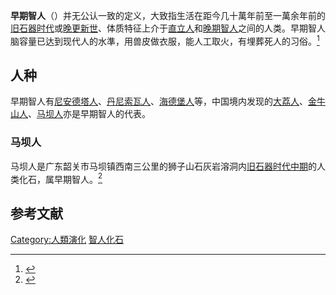 '''早期智人'''（{{lang-en|Archaic Homo sapiens}}）并无公认一致的定义，大致指生活在距今几十萬年前至一萬余年前的[[旧石器时代|旧石器时代]]或[[更新世|晚更新世]]、体质特征上介于[[直立人|直立人]]和[[晚期智人|晚期智人]]之间的人类。早期智人脑容量已达到现代人的水準，用兽皮做衣服，能人工取火，有埋葬死人的习俗。<ref>{{cite book|author1=黄勇|author2=张景丽|coauthors=崔今淑|title=解读自身的人体科学|date=2017|publisher=海乾坤文化公司|chapter=古人}}</ref>

==人种==
早期智人有[[尼安德塔人|尼安德塔人]]、[[丹尼索瓦人|丹尼索瓦人]]、[[海德堡人|海德堡人]]等，中国境内发现的[[大荔人|大荔人]]、[[金牛山人|金牛山人]]、[[马坝人|马坝人]]亦是早期智人的代表。

===马坝人===
{{main|马坝人}}
马坝人是广东韶关市马坝镇西南三公里的狮子山石灰岩溶洞内[[旧石器时代中期|旧石器时代中期]]的人类化石，属早期智人。<ref>{{Cite web |url=http://news.sina.com.cn/c/p/2014-06-12/034930342557.shtml |title=广东首次发现旧石器时代早期遗址(图) |access-date=2019-10-02 |archive-date=2020-08-02 |archive-url=https://web.archive.org/web/20200802022643/http://news.sina.com.cn/c/p/2014-06-12/034930342557.shtml |dead-url=no }}</ref>

==参考文献==
{{reflist}}

{{Human Evolution}}
{{史前技術}}
{{mammal-stub}}

[[Category:人類演化|Category:人類演化]]
[[Category:智人化石|]]